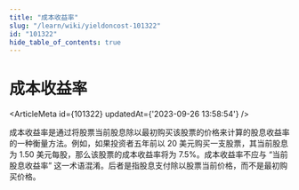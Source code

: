 ```yaml
---
title: "成本收益率"
slug: "/learn/wiki/yieldoncost-101322"
id: "101322"
hide_table_of_contents: true
---
```



# 成本收益率

<ArticleMeta id={101322} updatedAt={'2023-09-26 13:58:54'} />
<div className='border-solid border-b border-t-0 my-4 border-[var(--ifm-color-gray-300)]' />

成本收益率是通过将股票当前股息除以最初购买该股票的价格来计算的股息收益率的一种衡量方法。例如，如果投资者五年前以 20 美元购买一支股票，其当前股息为 1.50 美元每股，那么该股票的成本收益率将为 7.5%。成本收益率不应与 “当前股息收益率” 这一术语混淆。后者是指股息支付除以股票当前价格，而不是最初购买价格。
